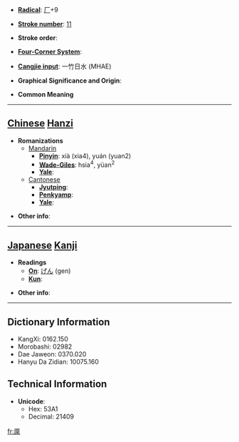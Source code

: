 * '''[[Wiktionary:Chinese radical index| Radical]]''': [[Wiktionary:Chinese radical index 厂|厂]]+9

* '''[[Wiktionary:Chinese total strokes index|Stroke number]]''': [[Wiktionary:Chinese total strokes index 11|11]]

* '''Stroke order''': 

* '''[[Wiktionary:Chinese four corner index|Four-Corner System]]''': 

* '''[[Wiktionary:Chinese Cangjie index|Cangjie input]]''': 一竹日水 (MHAE)

* '''Graphical Significance and Origin''': 

* '''Common Meaning'''

----

== [[Chinese]] [[Hanzi]] ==

* '''Romanizations'''
** [[Mandarin]]
*** '''[[Pinyin]]''': xià (xia4), yuán (yuan2)
*** '''[[Wade-Giles]]''': hsia<sup>4</sup>, yüan<sup>2</sup>
*** '''[[Yale]]''': 
**[[Cantonese]]
***'''[[Jyutping]]''':
***'''[[Penkyamp]]''': 
***'''[[Yale]]''': 

* '''Other info''': 

----

== [[Japanese]] [[Kanji]] ==

* '''Readings'''
** '''[[On]]''': [[げん]] (gen)
** '''[[Kun]]''': 

* '''Other info''':  

----

== Dictionary Information ==

* KangXi: 0162.150
* Morobashi: 02982
* Dae Jaweon: 0370.020
* Hanyu Da Zidian: 10075.160

== Technical Information ==

* '''Unicode''':
** Hex: 53A1
** Decimal: 21409

[[fr:厡]]